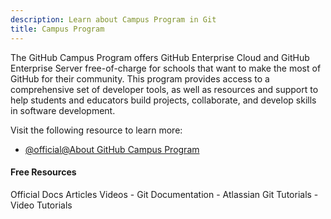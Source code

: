 ```yaml
---
description: Learn about Campus Program in Git
title: Campus Program
---
```


The GitHub Campus Program offers GitHub Enterprise Cloud and GitHub Enterprise Server free-of-charge for schools that want to make the most of GitHub for their community. This program provides access to a comprehensive set of developer tools, as well as resources and support to help students and educators build projects, collaborate, and develop skills in software development.

Visit the following resource to learn more:

- [@official@About GitHub Campus Program](https://docs.github.com/en/education/explore-the-benefits-of-teaching-and-learning-with-github-education/use-github-at-your-educational-institution/about-github-campus-program)

#### Free Resources

<Tabs defaultValue="official">
<TabsList>
<TabsTrigger value="official">Official Docs</TabsTrigger>
<TabsTrigger value="article">Articles</TabsTrigger>
<TabsTrigger value="video">Videos</TabsTrigger>
</TabsList>

<TabsContent value="official">
- <Link href="https://git-scm.com/docs">Git Documentation</Link>
</TabsContent>
<TabsContent value="article">
- <Link href="https://www.atlassian.com/git/tutorials">Atlassian Git Tutorials</Link>
</TabsContent>
<TabsContent value="video">
- <Link href="https://www.youtube.com/results?search_query=git+campus-program+tutorial">Video Tutorials</Link>
</TabsContent>
</Tabs>
